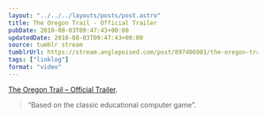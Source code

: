 ```yaml
---
layout: "../../../layouts/posts/post.astro"
title: The Oregon Trail - Official Trailer
pubDate: 2010-08-03T09:47:43+00:00
updatedDate: 2010-08-03T09:47:43+00:00
source: tumblr stream
tumblrUrl: https://stream.anglepoised.com/post/897406981/the-oregon-trail-official-trailer-based-on
tags: ["linklog"]
format: "video"
---
```



<YouTube id="https://www.youtube.com/watch?v=CHps2SecuDk" />

[The Oregon Trail &#8211; Official Trailer][1].

> &ldquo;Based on the classic educational computer game&rdquo;.

[1]: https://www.youtube.com/watch?v=CHps2SecuDk
